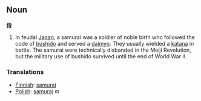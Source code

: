 ==Noun==
'''[[侍]]'''

#In feudal [[Japan]], a samurai was a soldier of noble birth who followed the code of [[bushido]] and served a [[daimyo]].  They usually wielded a [[katana]] in battle.  The samurai were technically disbanded in the Meiji Revolution, but the military use of bushido survived until the end of World War II.

===Translations===
*[[Finnish]]: [[samurai]]
*[[Polish]]: [[samuraj]] ''m''